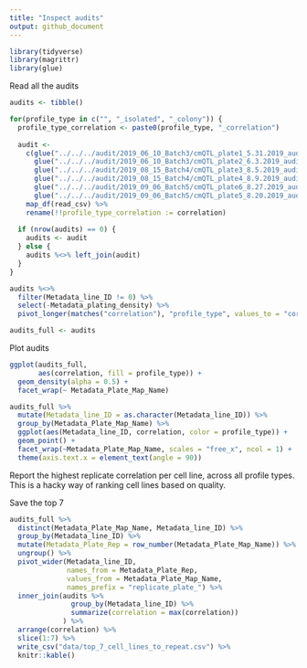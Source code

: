 ```yaml
---
title: "Inspect audits"
output: github_document
---
```


```r
library(tidyverse)
library(magrittr)
library(glue)
```

Read all the audits

```r
audits <- tibble()

for(profile_type in c("", "_isolated", "_colony")) {
  profile_type_correlation <- paste0(profile_type, "_correlation")
  
  audit <- 
    c(glue("../../../audit/2019_06_10_Batch3/cmQTL_plate1_5.31.2019_audit{profile_type}_detailed.csv"),
      glue("../../../audit/2019_06_10_Batch3/cmQTL_plate2_6.3.2019_audit{profile_type}_detailed.csv"),
      glue("../../../audit/2019_08_15_Batch4/cmQTL_plate3_8.5.2019_audit{profile_type}_detailed.csv"),
      glue("../../../audit/2019_08_15_Batch4/cmQTL_plate4_8.9.2019_audit{profile_type}_detailed.csv"),
      glue("../../../audit/2019_09_06_Batch5/cmQTL_plate6_8.27.2019_audit{profile_type}_detailed.csv"),
      glue("../../../audit/2019_09_06_Batch5/cmQTL_plate5_8.20.2019_audit{profile_type}_detailed.csv")) %>%
    map_df(read_csv) %>%
    rename(!!profile_type_correlation := correlation)
  
  if (nrow(audits) == 0) {
    audits <- audit
  } else {
    audits %<>% left_join(audit)
  }
}

audits %<>% 
  filter(Metadata_line_ID != 0) %>%
  select(-Metadata_plating_density) %>%
  pivot_longer(matches("correlation"), "profile_type", values_to = "correlation")

audits_full <- audits
```

Plot audits

```r
ggplot(audits_full, 
       aes(correlation, fill = profile_type)) + 
  geom_density(alpha = 0.5) + 
  facet_wrap(~ Metadata_Plate_Map_Name)
```


```r
audits_full %>%
  mutate(Metadata_line_ID = as.character(Metadata_line_ID)) %>%
  group_by(Metadata_Plate_Map_Name) %>%
  ggplot(aes(Metadata_line_ID, correlation, color = profile_type)) + 
  geom_point() + 
  facet_wrap(~Metadata_Plate_Map_Name, scales = "free_x", ncol = 1) +
  theme(axis.text.x = element_text(angle = 90))
```

Report the highest replicate correlation per cell line, across all profile types.
This is a hacky way of ranking cell lines based on quality.

Save the top 7

```r

audits_full %>% 
  distinct(Metadata_Plate_Map_Name, Metadata_line_ID) %>%
  group_by(Metadata_line_ID) %>%
  mutate(Metadata_Plate_Rep = row_number(Metadata_Plate_Map_Name)) %>%
  ungroup() %>%
  pivot_wider(Metadata_line_ID, 
              names_from = Metadata_Plate_Rep, 
              values_from = Metadata_Plate_Map_Name,
              names_prefix = "replicate_plate_") %>%
  inner_join(audits %>%
               group_by(Metadata_line_ID) %>% 
               summarize(correlation = max(correlation))
             ) %>%
  arrange(correlation) %>%
  slice(1:7) %>%
  write_csv("data/top_7_cell_lines_to_repeat.csv") %>%
  knitr::kable()
```



